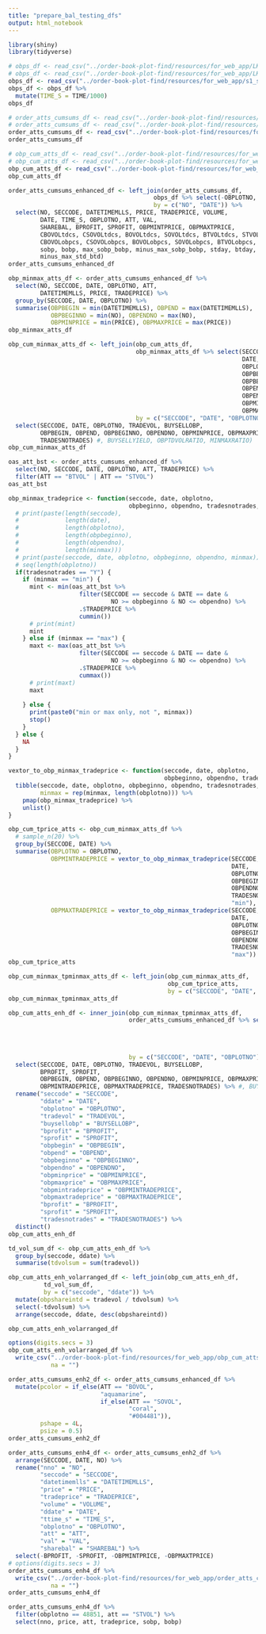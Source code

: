 ```yaml
---
title: "prepare_bal_testing_dfs"
output: html_notebook
---
```



```r
library(shiny)
library(tidyverse)
```
```r
# obps_df <- read_csv("../order-book-plot-find/resources/for_web_app/LKOH-GMKN-2007-10-08-09_obps.csv")
# obps_df <- read_csv("../order-book-plot-find/resources/for_web_app/LKOH-2007-10-08_obps.csv")
obps_df <- read_csv("../order-book-plot-find/resources/for_web_app/s1_s2_2007_obps.csv")
obps_df <- obps_df %>% 
  mutate(TIME_S = TIME/1000)
obps_df
```


```r
# order_atts_cumsums_df <- read_csv("../order-book-plot-find/resources/for_web_app/LKOH-GMKN-2007-10-08-09_order_atts_cumsums.csv")
# order_atts_cumsums_df <- read_csv("../order-book-plot-find/resources/for_web_app/LKOH-2007-10-08_order_atts_cumsums.csv")
order_atts_cumsums_df <- read_csv("../order-book-plot-find/resources/for_web_app/s1_s2_2007_order_atts_cumsums.csv")
order_atts_cumsums_df
```

```r
# obp_cum_atts_df <- read_csv("../order-book-plot-find/resources/for_web_app/LKOH-GMKN-2007-10-08-09_obp_cum_atts.csv")
# obp_cum_atts_df <- read_csv("../order-book-plot-find/resources/for_web_app/LKOH-2007-10-08_obp_cum_atts.csv")
obp_cum_atts_df <- read_csv("../order-book-plot-find/resources/for_web_app/s1_s2_2007_obp_cum_atts.csv")
obp_cum_atts_df
```

```r
order_atts_cumsums_enhanced_df <- left_join(order_atts_cumsums_df, 
                                         obps_df %>% select(-OBPLOTNO, -SECCODE), 
                                         by = c("NO", "DATE")) %>% 
  select(NO, SECCODE, DATETIMEMLLS, PRICE, TRADEPRICE, VOLUME, 
         DATE, TIME_S, OBPLOTNO, ATT, VAL, 
         SHAREBAL, BPROFIT, SPROFIT, OBPMINTPRICE, OBPMAXTPRICE,
         CBOVOLtdcs, CSOVOLtdcs, BOVOLtdcs, SOVOLtdcs, BTVOLtdcs, STVOLtdcs, 
         CBOVOLobpcs, CSOVOLobpcs, BOVOLobpcs, SOVOLobpcs, BTVOLobpcs, STVOLobpcs,
         sobp, bobp, max_sobp_bobp, minus_max_sobp_bobp, stday, btday, max_std_btd,
         minus_max_std_btd)
order_atts_cumsums_enhanced_df
```

```r
obp_minmax_atts_df <- order_atts_cumsums_enhanced_df %>% 
  select(NO, SECCODE, DATE, OBPLOTNO, ATT,
         DATETIMEMLLS, PRICE, TRADEPRICE) %>% 
  group_by(SECCODE, DATE, OBPLOTNO) %>% 
  summarise(OBPBEGIN = min(DATETIMEMLLS), OBPEND = max(DATETIMEMLLS), 
            OBPBEGINNO = min(NO), OBPENDNO = max(NO),
            OBPMINPRICE = min(PRICE), OBPMAXPRICE = max(PRICE))
obp_minmax_atts_df
```

```r
obp_cum_minmax_atts_df <- left_join(obp_cum_atts_df, 
                                    obp_minmax_atts_df %>% select(SECCODE,
                                                                  DATE,
                                                                  OBPLOTNO,
                                                                  OBPBEGIN,
                                                                  OBPBEGINNO,
                                                                  OBPENDNO,
                                                                  OBPEND,
                                                                  OBPMINPRICE,
                                                                  OBPMAXPRICE),
                                    by = c("SECCODE", "DATE", "OBPLOTNO")) %>% 
  select(SECCODE, DATE, OBPLOTNO, TRADEVOL, BUYSELLOBP,
         OBPBEGIN, OBPEND, OBPBEGINNO, OBPENDNO, OBPMINPRICE, OBPMAXPRICE,
         TRADESNOTRADES) #, BUYSELLYIELD, OBPTDVOLRATIO, MINMAXRATIO)
obp_cum_minmax_atts_df
```

```r
oas_att_bst <- order_atts_cumsums_enhanced_df %>% 
  select(NO, SECCODE, DATE, OBPLOTNO, ATT, TRADEPRICE) %>% 
  filter(ATT == "BTVOL" | ATT == "STVOL")
oas_att_bst
```

```r
obp_minmax_tradeprice <- function(seccode, date, obplotno, 
                                  obpbeginno, obpendno, tradesnotrades, minmax) {
  # print(paste(length(seccode),
  #             length(date),
  #             length(obplotno),
  #             length(obpbeginno),
  #             length(obpendno),
  #             length(minmax)))
  # print(paste(seccode, date, obplotno, obpbeginno, obpendno, minmax))
  # seq(length(obplotno))
  if(tradesnotrades == "Y") {
    if (minmax == "min") {
      mint <- min(oas_att_bst %>%
                    filter(SECCODE == seccode & DATE == date & 
                             NO >= obpbeginno & NO <= obpendno) %>% 
                    .$TRADEPRICE %>%
                    cummin())
      # print(mint)
      mint
    } else if (minmax == "max") {
      maxt <- max(oas_att_bst %>%
                    filter(SECCODE == seccode & DATE == date & 
                             NO >= obpbeginno & NO <= obpendno) %>% 
                    .$TRADEPRICE %>%
                    cummax())
      # print(maxt)
      maxt
      
    } else {
      print(paste0("min or max only, not ", minmax))
      stop()
    }
  } else {
    NA
  }
}
```

```r
vextor_to_obp_minmax_tradeprice <- function(seccode, date, obplotno, 
                                            obpbeginno, obpendno, tradesnotrades, minmax) {
  tibble(seccode, date, obplotno, obpbeginno, obpendno, tradesnotrades,
         minmax = rep(minmax, length(obplotno))) %>% 
    pmap(obp_minmax_tradeprice) %>% 
    unlist()
}
```

```r
obp_cum_tprice_atts <- obp_cum_minmax_atts_df %>% 
  # sample_n(20) %>% 
  group_by(SECCODE, DATE) %>% 
  summarise(OBPLOTNO = OBPLOTNO,
            OBPMINTRADEPRICE = vextor_to_obp_minmax_tradeprice(SECCODE,
                                                               DATE,
                                                               OBPLOTNO,
                                                               OBPBEGINNO,
                                                               OBPENDNO,
                                                               TRADESNOTRADES,
                                                               "min"),
            OBPMAXTRADEPRICE = vextor_to_obp_minmax_tradeprice(SECCODE,
                                                               DATE,
                                                               OBPLOTNO,
                                                               OBPBEGINNO,
                                                               OBPENDNO,
                                                               TRADESNOTRADES,
                                                               "max"))
obp_cum_tprice_atts
```

```r
obp_cum_minmax_tpminmax_atts_df <- left_join(obp_cum_minmax_atts_df,
                                             obp_cum_tprice_atts,
                                             by = c("SECCODE", "DATE", "OBPLOTNO"))
obp_cum_minmax_tpminmax_atts_df
```

```r
obp_cum_atts_enh_df <- inner_join(obp_cum_minmax_tpminmax_atts_df,
                                  order_atts_cumsums_enhanced_df %>% select(SECCODE,
                                                                            DATE,
                                                                            OBPLOTNO,
                                                                            BPROFIT,
                                                                            SPROFIT),
                                  by = c("SECCODE", "DATE", "OBPLOTNO")) %>% 
  select(SECCODE, DATE, OBPLOTNO, TRADEVOL, BUYSELLOBP,
         BPROFIT, SPROFIT,
         OBPBEGIN, OBPEND, OBPBEGINNO, OBPENDNO, OBPMINPRICE, OBPMAXPRICE,
         OBPMINTRADEPRICE, OBPMAXTRADEPRICE, TRADESNOTRADES) %>% #, BUYSELLYIELD, OBPTDVOLRATIO, MINMAXRATIO) %>% 
  rename("seccode" = "SECCODE",
         "ddate" = "DATE",
         "obplotno" = "OBPLOTNO",
         "tradevol" = "TRADEVOL",
         "buysellobp" = "BUYSELLOBP",
         "bprofit" = "BPROFIT",
         "sprofit" = "SPROFIT",
         "obpbegin" = "OBPBEGIN",
         "obpend" = "OBPEND",
         "obpbeginno" = "OBPBEGINNO",
         "obpendno" = "OBPENDNO",
         "obpminprice" = "OBPMINPRICE",
         "obpmaxprice" = "OBPMAXPRICE",
         "obpmintradeprice" = "OBPMINTRADEPRICE",
         "obpmaxtradeprice" = "OBPMAXTRADEPRICE",
         "bprofit" = "BPROFIT",
         "sprofit" = "SPROFIT",
         "tradesnotrades" = "TRADESNOTRADES") %>% 
  distinct()
obp_cum_atts_enh_df
```

```r
td_vol_sum_df <- obp_cum_atts_enh_df %>% 
  group_by(seccode, ddate) %>% 
  summarise(tdvolsum = sum(tradevol))

obp_cum_atts_enh_volarranged_df <- left_join(obp_cum_atts_enh_df,
          td_vol_sum_df,
          by = c("seccode", "ddate")) %>% 
  mutate(obpshareintd = tradevol / tdvolsum) %>% 
  select(-tdvolsum) %>% 
  arrange(seccode, ddate, desc(obpshareintd))

obp_cum_atts_enh_volarranged_df
```

```r
options(digits.secs = 3)
obp_cum_atts_enh_volarranged_df %>%
  write_csv("../order-book-plot-find/resources/for_web_app/obp_cum_atts_enh_df.csv",
            na = "")
```

```r
order_atts_cumsums_enh2_df <- order_atts_cumsums_enhanced_df %>% 
  mutate(pcolor = if_else(ATT == "BOVOL", 
                          "aquamarine", 
                          if_else(ATT == "SOVOL",
                                  "coral",
                                  "#004481")),
         pshape = 4L,
         psize = 0.5)
order_atts_cumsums_enh2_df
```

```r
order_atts_cumsums_enh4_df <- order_atts_cumsums_enh2_df %>% 
  arrange(SECCODE, DATE, NO) %>% 
  rename("nno" = "NO",
         "seccode" = "SECCODE",
         "datetimemlls" = "DATETIMEMLLS",
         "price" = "PRICE",
         "tradeprice" = "TRADEPRICE",
         "volume" = "VOLUME",
         "ddate" = "DATE",
         "ttime_s" = "TIME_S",
         "obplotno" = "OBPLOTNO",
         "att" = "ATT",
         "val" = "VAL",
         "sharebal" = "SHAREBAL") %>% 
  select(-BPROFIT, -SPROFIT, -OBPMINTPRICE, -OBPMAXTPRICE)
# options(digits.secs = 3)
order_atts_cumsums_enh4_df %>%
  write_csv("../order-book-plot-find/resources/for_web_app/order_atts_cumsums_enh4_df.csv",
            na = "")
order_atts_cumsums_enh4_df
```

```r
order_atts_cumsums_enh4_df %>% 
  filter(obplotno == 48851, att == "STVOL") %>% 
  select(nno, price, att, tradeprice, sobp, bobp)
```

